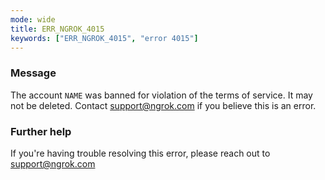```yaml
---
mode: wide
title: ERR_NGROK_4015
keywords: ["ERR_NGROK_4015", "error 4015"]
---
```



### Message

The account `NAME` was banned for violation of the terms of service. It may not be deleted. Contact support@ngrok.com if you believe this is an error.

<ErrorDetails />

### Further help

If you're having trouble resolving this error, please reach out to [support@ngrok.com](mailto:support@ngrok.com?subject=Help%20with%20ERR_NGROK_4015)
